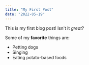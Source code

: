 ```yaml
---
title: "My First Post"
date: "2022-05-19"
---
```


This is my first blog post! Isn't it _great_?

Some of my **favorite** things are:

- Petting dogs
- Singing
- Eating potato-based foods
